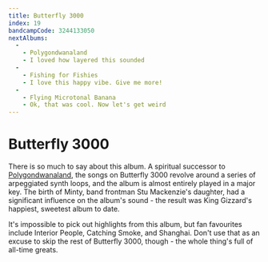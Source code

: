 ```yaml
---
title: Butterfly 3000
index: 19
bandcampCode: 3244133050
nextAlbums:
  - 
    - Polygondwanaland
    - I loved how layered this sounded
  -
    - Fishing for Fishies
    - I love this happy vibe. Give me more!
  -
    - Flying Microtonal Banana
    - Ok, that was cool. Now let's get weird
---
```


# Butterfly 3000

There is so much to say about this album. A spiritual successor to [Polygondwanaland](/albums/polygondwanaland), the songs on Butterfly 3000 revolve around a series of arpeggiated synth loops, and the album is almost entirely played in a major key. The birth of Minty, band frontman Stu Mackenzie's daughter, had a significant influence on the album's sound - the result was King Gizzard's happiest, sweetest album to date.

It's impossible to pick out highlights from this album, but fan favourites include Interior People, Catching Smoke, and Shanghai. Don't use that as an excuse to skip the rest of Butterfly 3000, though - the whole thing's full of all-time greats.